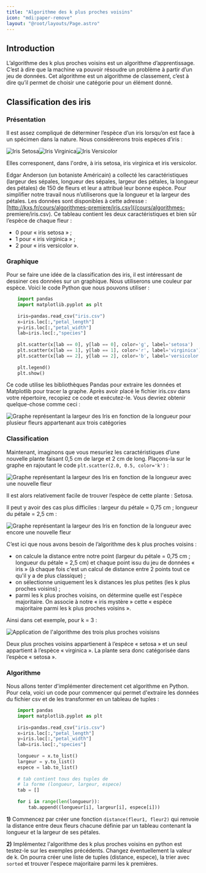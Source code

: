 ```yaml
---
title: "Algorithme des k plus proches voisins"
icon: "mdi:paper-remove"
layout: "@root/layouts/Page.astro"
---
```


## Introduction

L’algorithme des k plus proches voisins est un algorithme d’apprentissage.
C’est à dire que la machine va pouvoir résoudre un problème à partir d’un jeu
de données. Cet algorithme est un algorithme de classement, c’est à dire qu’il
permet de choisir une catégorie pour un élément donné.

## Classification des iris

### Présentation

Il est assez compliqué de déterminer l’espèce d’un iris lorsqu’on est face à
un spécimen dans la nature. Nous considérerons trois espèces d’iris :

![Iris Setosa](img/iris_setosa.jpg)![Iris
Virginica](img/iris_virginica.jpg)![Iris Versicolor](img/iris_versicolor.jpg)

Elles corresponent, dans l'ordre, à iris setosa, iris virginica et iris
versicolor.

Edgar Anderson (un botaniste Américain) a collecté les caractéristiques
(largeur des sépales, longueur des sépales, largeur des pétales, la longueur
des pétales) de 150 de fleurs et leur a attribué leur bonne espèce. Pour
simplifier notre travail nous n’utiliserons que la longueur et la largeur des
pétales. Les données sont disponibles à cette adresse :
[http://kxs.fr/cours/algorithmes-premiere/iris.csv](/cours/algorithmes-
premiere/iris.csv). Ce tableau contient les deux caractéristiques et bien sûr
l’espèce de chaque fleur :

  * 0 pour « iris setosa » ;
  * 1 pour « iris virginica » ;
  * 2 pour « iris versicolor ».

### Graphique

Pour se faire une idée de la classification des iris, il est intéressant de
dessiner ces données sur un graphique. Nous utiliserons une couleur par
espèce. Voici le code Python que nous pouvons utiliser :

```py
    import pandas
    import matplotlib.pyplot as plt
    
    iris=pandas.read_csv("iris.csv")
    x=iris.loc[:,"petal_length"]
    y=iris.loc[:,"petal_width"]
    lab=iris.loc[:,"species"]
    
    plt.scatter(x[lab == 0], y[lab == 0], color='g', label='setosa')
    plt.scatter(x[lab == 1], y[lab == 1], color='r', label='virginica')
    plt.scatter(x[lab == 2], y[lab == 2], color='b', label='versicolor')
    
    plt.legend()
    plt.show()
```

Ce code utilise les bibliothèques Pandas pour extraire les données et
Matplotlib pour tracer la graphe. Après avoir placé le fichier iris.csv dans
votre répertoire, recopiez ce code et exécutez-le. Vous devriez obtenir
quelque-chose comme ceci :

![Graphe représentant la largeur des Iris en fonction de la longueur pour
plusieur fleurs appartenant aux trois catégories](img/plot1.png)

### Classification

Maintenant, imaginons que vous mesuriez les caractéristiques d’une nouvelle
plante faisant 0,5 cm de large et 2 cm de long. Plaçons-la sur le graphe en
rajoutant le code `plt.scatter(2.0, 0.5, color='k')` :

![Graphe représentant la largeur des Iris en fonction de la longueur avec une
nouvelle fleur](img/plot2.png)

Il est alors relativement facile de trouver l’espèce de cette plante : Setosa.

Il peut y avoir des cas plus difficiles : largeur du pétale = 0,75 cm ;
longueur du pétale = 2,5 cm :

![Graphe représentant la largeur des Iris en fonction de la longueur avec
encore une nouvelle fleur](img/plot2bis.png)

C’est ici que nous avons besoin de l’algorithme des k plus proches voisins :

  * on calcule la distance entre notre point (largeur du pétale = 0,75 cm ; longueur du pétale = 2,5 cm) et chaque point issu du jeu de données « iris » (à chaque fois c'est un calcul de distance entre 2 points tout ce qu'il y a de plus classique) ;
  * on sélectionne uniquement les k distances les plus petites (les k plus proches voisins) ;
  * parmi les k plus proches voisins, on détermine quelle est l'espèce majoritaire. On associe à notre « iris mystère » cette « espèce majoritaire parmi les k plus proches voisins ».

Ainsi dans cet exemple, pour k = 3 :

![Application de l'algorithme des trois plus proches voisisns](img/plot3.png)

Deux plus proches voisins appartienent à l’espèce « setosa » et un seul
appartient à l’espèce « virginica ». La plante sera donc catégorisée dans
l’espèce « setosa ».

### Algorithme

Nous allons tenter d'implémenter directement cet algorithme en Python. Pour
cela, voici un code pour commencer qui permet d'extraire les données du
fichier csv et de les transformer en un tableau de tuples :

```py
    import pandas
    import matplotlib.pyplot as plt
    
    iris=pandas.read_csv("iris.csv")
    x=iris.loc[:,"petal_length"]
    y=iris.loc[:,"petal_width"]
    lab=iris.loc[:,"species"]
    
    longueur = x.to_list()
    largeur = y.to_list()
    espece = lab.to_list()
    
    # tab contient tous des tuples de
    # la forme (longueur, largeur, espece)
    tab = []
    
    for i in range(len(longueur)):
        tab.append((longueur[i], largeur[i], espece[i]))
```

**1)** Commencez par créer une fonction `distance(fleur1, fleur2)` qui renvoie
la distance entre deux fleurs chacune définie par un tableau contenant la
longueur et la largeur de ses pétales.

**2)** Implémentez l'algorithme des k plus proches voisins en python est
testez-le sur les exemples précédents. Changez éventuellement la valeur de k.
On pourra créer une liste de tuples (distance, espece), la trier avec `sorted`
et trouver l'espece majoritaire parmi les k premières.
